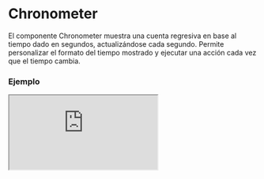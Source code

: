# Chronometer

El componente Chronometer muestra una cuenta regresiva en base al tiempo dado en segundos, actualizándose cada segundo. Permite personalizar el formato del tiempo mostrado y ejecutar una acción cada vez que el tiempo cambia.


### Ejemplo

<Iframe minHeightIframe="30dvh" src="https://fenextjs-component-storybook.vercel.app/iframe.html?args=&id=chronometer-chronometer--index&viewMode=story" />

### Importación

Para importar el componente Chronometer, se puede hacer desde fenextjs

```tsx copy
import { Chronometer } from "fenextjs";
```

### Parámetros

| Parámetro | Tipo | Requerido | Default | Descripcion |
| --------- | ---- | --------- | ------- | ----------- |
| time | number | no | 100 | El tiempo inicial en segundos que se mostrará y del cual el cronómetro comenzará la cuenta regresiva. |
| onChange | (time: number) =\> void | no | undefined | Función que se ejecuta cada vez que el tiempo cambia, recibiendo el nuevo tiempo como parámetro. |
| min | number | no | 0 | El tiempo mínimo al que puede llegar el cronómetro, en segundos. |
| optionsTimeToText | getTimeToTextProps | no | \{days: false, hours: true,minutes: true,seconds: true \} | Opciones para personalizar el formato del tiempo mostrado, como si incluir o no los días. |
| className | string | no | '' | Clase CSS personalizada para el componente. |

### Storybook

Para ver el storybook del componente lo puede hacer con este [link](https://fenextjs-component-storybook.vercel.app/?path=/story/chronometer-chronometer--index)

### Usos

- Cronómetro básico

```tsx copy
<Chronometer time={120} />
```

- Cronómetro con acción al cambiar el tiempo

```tsx copy

<Chronometer 
    time={60} 
    onChange={(newTime) => console.log("Nuevo tiempo:", newTime)} 
/>
```

- Cronómetro con formato de tiempo personalizado

```tsx copy

<Chronometer 
    time={3600} 
    optionsTimeToText={{ hours: true, minutes: true, seconds: true }} 
/>
```

